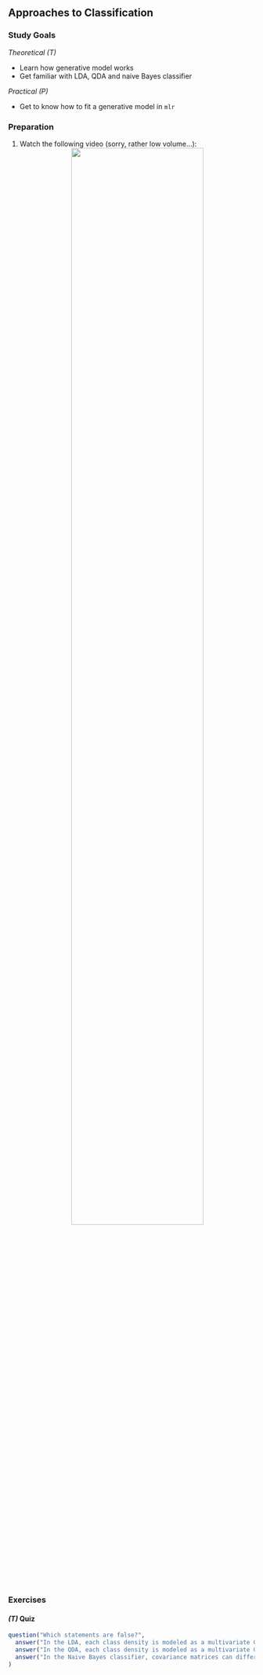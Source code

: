 ## Approaches to Classification

### Study Goals

*Theoretical (T)*

- Learn how generative model works
- Get familiar with LDA, QDA and naive Bayes classifier

*Practical (P)*

- Get to know how to fit a generative model in `mlr`

### Preparation

1.  Watch the following video  (sorry, rather low volume...):
    <center>
    ![](https://www.youtube.com/watch?v=hXQq-lryqtE&list=PLMyWaJl2LoXyhFvMjtbBGs0Pi8khHbKm3&index=4&t=0s){width="75%"}
    </center>



### Exercises
  
#### *(T)* Quiz
  
```r
question("Which statements are false?",
  answer("In the LDA, each class density is modeled as a multivariate Gaussian with unequal covariance.", correct = TRUE),
  answer("In the QDA, each class density is modeled as a multivariate Gaussian with equal covariance", correct = TRUE),
  answer("In the Naive Bayes classifier, covariance matrices can differ over both classes but have to be diagonal.")
)
```
